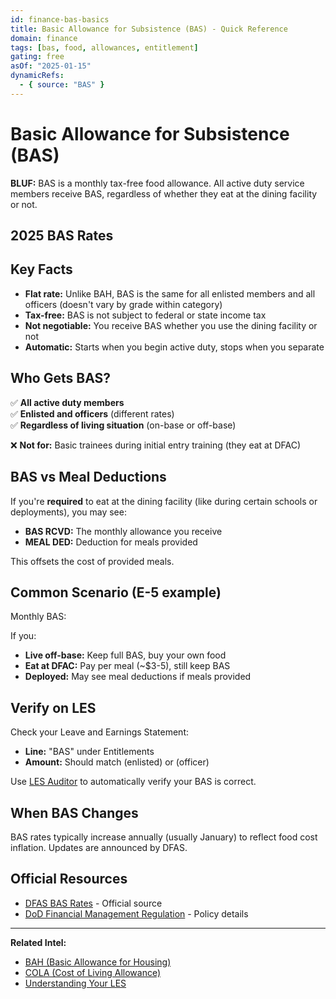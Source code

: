 ```yaml
---
id: finance-bas-basics
title: Basic Allowance for Subsistence (BAS) - Quick Reference
domain: finance
tags: [bas, food, allowances, entitlement]
gating: free
asOf: "2025-01-15"
dynamicRefs:
  - { source: "BAS" }
---
```


# Basic Allowance for Subsistence (BAS)

**BLUF:** BAS is a monthly tax-free food allowance. All active duty service members receive BAS, regardless of whether they eat at the dining facility or not.

<Disclaimer kind="finance" />

## 2025 BAS Rates

<RateBadge source="BAS" paygrade="E05" label="Enlisted BAS (all grades)" />

<RateBadge source="BAS" paygrade="O03" label="Officer BAS (all grades)" />

<AsOf source="BAS" />

## Key Facts

- **Flat rate:** Unlike BAH, BAS is the same for all enlisted members and all officers (doesn't vary by grade within category)
- **Tax-free:** BAS is not subject to federal or state income tax
- **Not negotiable:** You receive BAS whether you use the dining facility or not
- **Automatic:** Starts when you begin active duty, stops when you separate

## Who Gets BAS?

✅ **All active duty members**  
✅ **Enlisted and officers** (different rates)  
✅ **Regardless of living situation** (on-base or off-base)

❌ **Not for:** Basic trainees during initial entry training (they eat at DFAC)

## BAS vs Meal Deductions

If you're **required** to eat at the dining facility (like during certain schools or deployments), you may see:
- **BAS RCVD:** The monthly allowance you receive
- **MEAL DED:** Deduction for meals provided

This offsets the cost of provided meals.

## Common Scenario (E-5 example)

Monthly BAS: <DataRef source="BAS" paygrade="E05" />

If you:
- **Live off-base:** Keep full BAS, buy your own food
- **Eat at DFAC:** Pay per meal (~$3-5), still keep BAS
- **Deployed:** May see meal deductions if meals provided

## Verify on LES

Check your Leave and Earnings Statement:
- **Line:** "BAS" under Entitlements
- **Amount:** Should match <DataRef source="BAS" paygrade="E05" /> (enlisted) or <DataRef source="BAS" paygrade="O01" /> (officer)

Use [LES Auditor](/dashboard/paycheck-audit) to automatically verify your BAS is correct.

## When BAS Changes

BAS rates typically increase annually (usually January) to reflect food cost inflation. Updates are announced by DFAS.

<AsOf source="BAS" inline />

## Official Resources

- [DFAS BAS Rates](https://www.dfas.mil/MilitaryMembers/payentitlements/Pay-Tables/) - Official source
- [DoD Financial Management Regulation](https://comptroller.defense.gov/FMR/) - Policy details

---

**Related Intel:**
- [BAH (Basic Allowance for Housing)](/dashboard/intel/finance/bah-basics)
- [COLA (Cost of Living Allowance)](/dashboard/intel/finance/cola-guide)
- [Understanding Your LES](/dashboard/intel/finance/les-guide)

